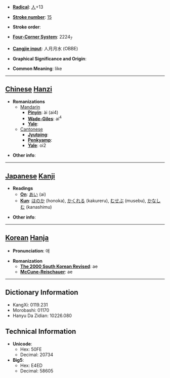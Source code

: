 * '''[[Wiktionary:Chinese radical index| Radical]]''': [[Wiktionary:Chinese radical index 人|人]]+13

* '''[[Wiktionary:Chinese total strokes index|Stroke number]]''': [[Wiktionary:Chinese total strokes index 15|15]]

* '''Stroke order''': 

* '''[[Wiktionary:Chinese four corner index|Four-Corner System]]''': 2224<sub>7</sub>

* '''[[Wiktionary:Chinese Cangjie index|Cangjie input]]''': 人月月水 (OBBE)

* '''Graphical Significance and Origin''': 

* '''Common Meaning''': like

----

== [[Chinese]] [[Hanzi]] ==

* '''Romanizations'''
** [[Mandarin]]
*** '''[[Pinyin]]''': ài (ai4)
*** '''[[Wade-Giles]]''': ai<sup>4</sup>
*** '''[[Yale]]''': 
**[[Cantonese]]
***'''[[Jyutping]]''':
***'''[[Penkyamp]]''': 
***'''[[Yale]]''': oi2

* '''Other info''': 

----

== [[Japanese]] [[Kanji]] ==

* '''Readings'''
** '''[[On]]''': [[あい]] (ai)
** '''[[Kun]]''': [[ほのか]] (honoka), [[かくれる]] (kakureru), [[むせぶ]] (musebu), [[かなしむ]] (kanashimu)

* '''Other info''':  

----

== [[Korean]] [[Hanja]] ==

* '''Pronunciation''': 애

* '''Romanization'''
** '''[[The 2000 South Korean Revised Romanization|The 2000 South Korean Revised]]''': ae
** '''[[McCune-Reischauer]]''': ae

----

== Dictionary Information ==

* KangXi: 0119.231
* Morobashi: 01170
* Hanyu Da Zidian: 10226.080

== Technical Information ==

* '''Unicode''':
** Hex: 50FE
** Decimal: 20734
* '''Big5''':
** Hex: E4ED
** Decimal: 58605
